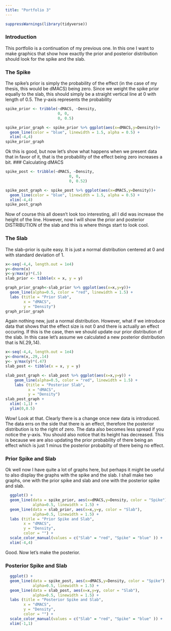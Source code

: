 ```yaml
---
title: "Portfolio 3"
---
```


```r
suppressWarnings(library(tidyverse))
```


### Introduction 

This portfolio is a continuation of my previous one. In this one I want to make graphics that show how exactly the prior and posterior distribution should look for the spike and the slab. 


### The Spike

The spike's prior is simply the probability of the effect (in the case of my thesis, this would be dMACS) being zero. Since we weight the spike prior equally to the slab, this should simply be a straight vertical line at 0 with length of 0.5. The y-axis represents the probability 

```r
spike_prior <- tribble(~dMACS, ~Density,
                       0, 0,
                       0, 0.5)

spike_prior_graph <- spike_prior %>% ggplot(aes(x=dMACS,y=Density))+
  geom_line(color = "blue", linewidth = 1.5, alpha = 0.5) +
  xlim(-4,4)
spike_prior_graph
```

Ok this is good, but now let's show what happens when we present data that in favor of it, that is the probability of the effect being zero increases a bit.
### Calculating dMACS

```r
spike_post <- tribble(~dMACS, ~Density,
                            0, 0,
                            0, 0.52)

spike_post_graph <- spike_post %>% ggplot(aes(x=dMACS,y=Density))+
  geom_line(color = "blue", linewidth = 1.5, alpha = 0.5) +
  xlim(-4,4)
spike_post_graph
```

Now of course this all doesn't look too interesting, all I did was increase the height of the line. However, now I will show the prior and posterior DISTRIBUTION of the slab and this is where things start to look cool. 

### The Slab

The slab-prior is quite easy. It is just a normal distribution centered at 0 and with standard deviation of 1. 

```r
x<-seq(-4,4, length.out = 1e4)
y<-dnorm(x)
y<-y/max(y)*(.5)
slab_prior <- tibble(x = x, y = y)

graph_prior_graph<-slab_prior %>% ggplot(aes(x=x,y=y))+
  geom_line(alpha=0.5, color = "red", linewidth = 1.5) + 
  labs (title = "Prior Slab",
        x = "dMACS",
        y = "Density")
graph_prior_graph
```

Again nothing new, just a normal distribution. However, what if we introduce data that shows that the effect size is not 0 and there is actually an effect occuring. If this is the case, then we should update our prior distribution of the slab. In this case let's assume we calculated a new posterior distribution that is N(.29,.14). 

```r
x<-seq(-4,4, length.out = 1e4)
y<-dnorm(x,.29,.14)
y<- y/max(y)*(.47)
slab_post <- tibble(x = x, y = y)

slab_post_graph <- slab_post %>% ggplot(aes(x=x,y=y)) + 
    geom_line(alpha=0.5, color = "red", linewidth = 1.5) +
    labs (title = "Posterior Slab",
          x = "dMACS",
          y = "Density")
slab_post_graph + 
  xlim(-1,1) +
  ylim(0,0.5)
``` 

Wow! Look at that. Clearly there is a change once new data is introduced. The data errs on the side that there is an effect, therefore the posterior distribution is to the right of zero. The data also becomes less spread if you notice the y-axis. You should also notice that its height has decreased. This is because we are also updating the prior probability of there being an effect which is just 1 minus the posterior probabilty of there being no effect.

### Prior Spike and Slab

Ok well now I have quite a lot of graphs here, but perhaps it might be useful to also display the graphs with the spike and the slab. I shall make two graphs, one with the prior spike and slab and one with the posterior spike and slab.

```r
  ggplot() +
  geom_line(data = spike_prior, aes(x=dMACS,y=Density, color = "Spike"),
            alpha=0.5, linewidth = 1.5) + 
  geom_line(data = slab_prior, aes(x=x,y=y, color = "Slab"),
            alpha=0.5, linewidth = 1.5) + 
  labs (title = "Prior Spike and Slab",
        x = "dMACS",
        y = "Density",
        color = "") + 
  scale_color_manual(values = c("Slab" = "red", "Spike" = "blue" )) +
  xlim(-4,4)
```

Good. Now let's make the posterior.

### Posterior Spike and Slab

```r
  ggplot() +
  geom_line(data = spike_post, aes(x=dMACS,y=Density, color = "Spike"),
            alpha=0.5, linewidth = 1.5) + 
  geom_line(data = slab_post, aes(x=x,y=y, color = "Slab"),
            alpha=0.5, linewidth = 1.5) + 
  labs (title = "Posterior Spike and Slab",
        x = "dMACS",
        y = "Density",
        color = "") + 
  scale_color_manual(values = c("Slab" = "red", "Spike" = "blue" )) +
  xlim(-1,1)
```
